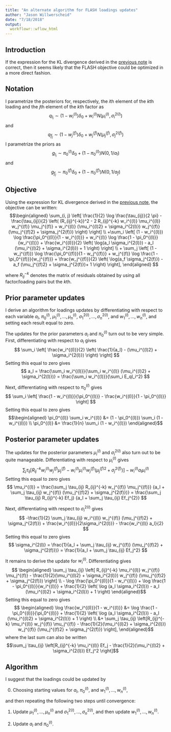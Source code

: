 ```yaml
---
title: "An alternate algorithm for FLASH loadings updates"
author: "Jason Willwerscheid"
date: "7/18/2018"
output:
  workflowr::wflow_html
---
```


## Introduction

If the expression for the KL divergence derived in the [previous note](obj_notes.html) is correct, then it seems likely that the FLASH objective could be optimized in a more direct fashion.

## Notation

I parametrize the posteriors for, respectively, the $i$th element of the $k$th loading and the $j$th element of the $k$th factor as
$$ q_{l_i} \sim (1 - w_i^{(l)}) \delta_0 + w_i^{(l)} N(\mu_i^{(l)}, \sigma_i^{2(l)}) $$
and
$$ q_{f_j} \sim (1 - w_j^{(f)}) \delta_0 + w_j^{(f)} N(\mu_j^{(f)}, \sigma_j^{2(f)}) $$
I parametrize the priors as
$$ g_{l_i} \sim \pi_0^{(l)} \delta_0 + (1 - \pi_0^{(l)}) N(0, 1/a_l) $$
and
$$ g_{f_j} \sim \pi_0^{(f)} \delta_0 + (1 - \pi_0^{(f)}) N(0, 1/a_f) $$

## Objective

Using the expression for KL divergence derived in the [previous note](obj_notes.html), the objective can be written:
$$\begin{aligned}
\sum_{i, j} \left[ \frac{1}{2} \log \frac{\tau_{ij}}{2 \pi} 
- \frac{\tau_{ij}}{2} \left( (R_{ij}^{-k})^2 
- 2 R_{ij}^{-k} w_i^{(l)} \mu_i^{(l)} w_j^{(f)} \mu_j^{(f)}
+ w_i^{(l)} (\mu_i^{(l)2} + \sigma_i^{2(l)}) 
w_j^{(f)} (\mu_j^{(f)2} + \sigma_j^{2(f)}) \right) \right] \\
+\sum_i \left[ (1 - w_i^{(l)}) \log \frac{\pi_0^{(l)}}{1 - w_i^{(l)}}
+ w_i^{(l)} \log \frac{1 - \pi_0^{(l)}}{w_i^{(l)}} 
+ \frac{w_i^{(l)}}{2} \left( \log(a_l \sigma_i^{2(l)}) 
- a_l (\mu_i^{(l)2} + \sigma_i^{2(l)}) + 1 \right)
 \right] \\
+ \sum_j \left[ (1 - w_j^{(f)}) \log \frac{\pi_0^{(f)}}{1 - w_j^{(f)}}
+ w_j^{(f)} \log \frac{1 - \pi_0^{(f)}}{w_j^{(f)}} 
+ \frac{w_j^{(f)}}{2} \left( \log(a_f \sigma_j^{2(f)}) 
- a_f (\mu_j^{(f)2} + \sigma_j^{2(f)})+ 1 \right)
\right],
\end{aligned} $$

where $R_{ij}^{-k}$ denotes the matrix of residuals obtained by using all factor/loading pairs but the $k$th.

## Prior parameter updates

I derive an algorithm for loadings updates by differentiating with respect to each variable $a_l$, $\pi_0^{(l)}$, $\mu_1^{(l)}, \ldots, \mu_n^{(l)}$, $\sigma_1^{2(l)}, \ldots, \sigma_n^{2(l)}$, and $w_1^{(l)}, \ldots, w_n^{(l)}$, and setting each result equal to zero. 

The updates for the prior parameters $a_l$ and $\pi_0^{(l)}$ turn out to be very simple. First, differentiating with respect to $a_l$ gives
$$ \sum_i \left[ \frac{w_i^{(l)}}{2} \left( \frac{1}{a_l} - (\mu_i^{(l)2} + \sigma_i^{2(l)}) \right) \right] $$
Setting this equal to zero gives
$$ a_l = \frac{\sum_i w_i^{(l)}}{\sum_i w_i^{(l)} (\mu_i^{(l)2} + \sigma_i^{2(l)})} = \frac{\sum_i w_i^{(l)}}{\sum_i E_ql_i^2} $$

Next, differentiating with respect to $\pi_0^{(l)}$ gives
$$ \sum_i \left[ \frac{1 - w_i^{(l)}}{\pi_0^{(l)}} - \frac{w_i^{(l)}}{1 - \pi_0^{(l)}} \right] $$
Setting this equal to zero gives
$$\begin{aligned}
\pi_0^{(l)} \sum_i w_i^{(l)} &= (1 - \pi_0^{(l)}) \sum_i (1 - w_i^{(l)}) \\
\pi_0^{(l)} &= \frac{1}{n} \sum_i (1 - w_i^{(l)})
\end{aligned}$$

## Posterior parameter updates

The updates for the posterior parameters $\mu_i^{(l)}$ and $\sigma_i^{2(l)}$ also turn out to be quite manageable. Differentiating with respect to $\mu_i^{(l)}$ gives
$$ \sum_j \tau_{ij} \left[ R_{ij}^{-k} w_i^{(l)} w_j^{(f)} \mu_j^{(f)}
- w_i^{(l)} \mu_i^{(l)} w_j^{(f)} (\mu_j^{(f)2} + \sigma_j^{2(f)}) \right] - w_i^{(l)} a_l \mu_i^{(l)} $$
Setting this equal to zero gives
$$ \mu_i^{(l)} 
= \frac{\sum_j \tau_{ij} R_{ij}^{-k} w_j^{(f)} \mu_j^{(f)}}
{a_l + \sum_j \tau_{ij} w_j^{(f)} (\mu_j^{(f)2} + \sigma_j^{2(f)})}
= \frac{\sum_j \tau_{ij} R_{ij}^{-k} Ef_j}
{a_l + \sum_j \tau_{ij} Ef_j^{2}} $$ 

Next, differentiating with respect to $\sigma_i^{2(l)}$ gives
$$ -\frac{1}{2} \sum_j \tau_{ij} w_i^{(l)} w_j^{(f)} (\mu_j^{(f)2} + \sigma_j^{2(f)})
+ \frac{w_i^{(l)}}{2\sigma_i^{2(l)}} - \frac{w_i^{(l)} a_l}{2} $$
Setting this equal to zero gives
$$ \sigma_i^{2(l)} 
= \frac{1}{a_l + \sum_j \tau_{ij} w_j^{(f)} (\mu_j^{(f)2} + \sigma_j^{2(f)})}
= \frac{1}{a_l + \sum_j \tau_{ij} Ef_j^2} $$

It remains to derive the update for $w_i^{(l)}$. Differentiating gives
$$ \begin{aligned}
\sum_j \tau_{ij} \left[ R_{ij}^{-k} \mu_i^{(l)} w_j^{(f)} \mu_j^{(f)}
- \frac{1}{2}(\mu_i^{(l)2} + \sigma_i^{2(l)}) 
w_j^{(f)} (\mu_j^{(f)2} + \sigma_j^{2(f)}) \right] \\
- \log \frac{\pi_0^{(l)}}{1 - w_i^{(l)}}
+ \log \frac{1 - \pi_0^{(l)}}{w_i^{(l)}}
+ \frac{1}{2} \left( \log (a_l \sigma_i^{2(l)}) 
- a_l (\mu_i^{(l)2} + \sigma_i^{2(l)}) + 1 \right)
\end{aligned}$$
Setting this equal to zero gives
$$ \begin{aligned}
\log \frac{w_i^{(l)}}{1 - w_i^{(l)}}
&= \log \frac{1 - \pi_0^{(l)}}{\pi_0^{(l)}} 
+ \frac{1}{2} \left( \log (a_l \sigma_i^{2(l)}) - a_l (\mu_i^{(l)2} + \sigma_i^{2(l)}) + 1 \right) \\
&+ \sum_j \tau_{ij} \left[R_{ij}^{-k} \mu_i^{(l)} w_j^{(f)} \mu_j^{(f)}
- \frac{1}{2}(\mu_i^{(l)2} + \sigma_i^{2(l)}) 
w_j^{(f)} (\mu_j^{(f)2} + \sigma_j^{2(f)}) \right],
\end{aligned}$$
where the last sum can also be written
$$\sum_j \tau_{ij} \left[R_{ij}^{-k} \mu_i^{(l)} Ef_j
- \frac{1}{2}(\mu_i^{(l)2} + \sigma_i^{2(l)}) Ef_j^2 \right]$$

## Algorithm

I suggest that the loadings could be updated by

0. Choosing starting values for $a_l$, $\pi_0^{(l)}$, and $w_1^{(l)}, \ldots, w_n^{(l)}$,

and then repeating the following two steps until convergence:

1. Update $\mu_1^{(l)}, \ldots, \mu_n^{(l)}$ and $\sigma_1^{2(l)}, \ldots, \sigma_n^{2(l)}$, and then update $w_1^{(l)}, \ldots, w_n^{(l)}$.

2. Update $a_l$ and $\pi_0^{(l)}$.
